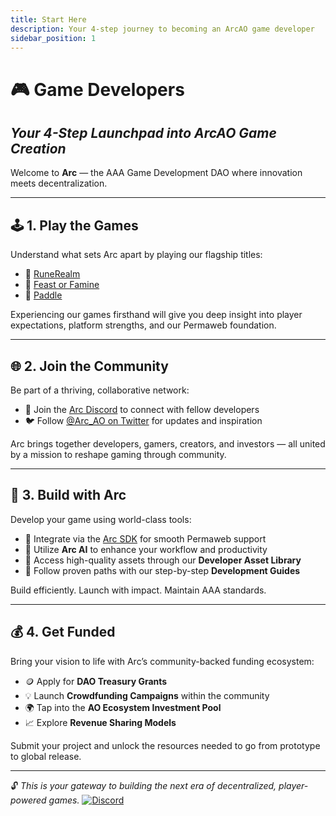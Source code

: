 ```yaml
---
title: Start Here
description: Your 4-step journey to becoming an ArcAO game developer
sidebar_position: 1
---
```


# 🎮 Game Developers  
## *Your 4-Step Launchpad into ArcAO Game Creation*

Welcome to **Arc** — the AAA Game Development DAO where innovation meets decentralization.

---

## 🕹️ 1. Play the Games

Understand what sets Arc apart by playing our flagship titles:

- 🧙 <a href={RUNEREALM.gameSite} target="_blank">RuneRealm</a>  
- 🍖 <a href={ARCAO.website} target="_blank">Feast or Famine</a>  
- 🏓 <a href={ARCAO.website} target="_blank">Paddle</a>

Experiencing our games firsthand will give you deep insight into player expectations, platform strengths, and our Permaweb foundation.

---

## 🌐 2. Join the Community

Be part of a thriving, collaborative network:

- 💬 Join the <a href={ARCAO.discord} target="_blank">Arc Discord</a> to connect with fellow developers  
- 🐦 Follow <a href={ARCAO.twitter} target="_blank">@Arc_AO on Twitter</a> for updates and inspiration

Arc brings together developers, gamers, creators, and investors — all united by a mission to reshape gaming through community.

---

## 🔧 3. Build with Arc

Develop your game using world-class tools:

- 🧰 Integrate via the [Arc SDK](./arcao-sdk.mdx) for smooth Permaweb support  
- 🤖 Utilize **Arc AI** to enhance your workflow and productivity  
- 🎨 Access high-quality assets through our **Developer Asset Library**  
- 📘 Follow proven paths with our step-by-step **Development Guides**

Build efficiently. Launch with impact. Maintain AAA standards.

---

## 💰 4. Get Funded

Bring your vision to life with Arc’s community-backed funding ecosystem:

- 🪙 Apply for **DAO Treasury Grants**  
- 💡 Launch **Crowdfunding Campaigns** within the community  
- 🌍 Tap into the **AO Ecosystem Investment Pool**  
- 📈 Explore **Revenue Sharing Models**

Submit your project and unlock the resources needed to go from prototype to global release.

---

🔓 *This is your gateway to building the next era of decentralized, player-powered games.*
<a href={ARCAO.discord} target="_blank">
  <img
    alt="Discord"
    src="https://img.shields.io/badge/Discord-Join%20Now-5865F2?style=for-the-badge&logo=discord"
  />
</a>
